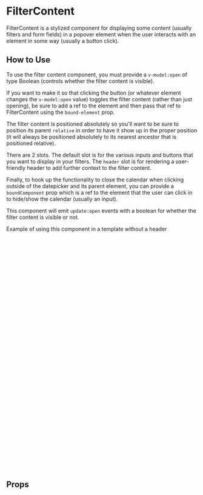 
# FilterContent

FilterContent is a stylized component for displaying some content (usually filters and form fields) in a popover element when the user interacts with an element in some way (usually a button click).

<Canvas of={Primary} />

## How to Use

To use the filter content component, you must provide a `v-model:open` of type Boolean (controls whether the filter content is visible).

If you want to make it so that clicking the button (or whatever element changes the `v-model:open` value) toggles the filter content (rather than just opening), be sure to add a ref to the element and then pass that ref to FilterContent using the `bound-element` prop.

The filter content is positioned absolutely so you'll want to be sure to position its parent `relative` in order to have it show up in the proper position (it will always be positioned absolutely to its nearest ancestor that is positioned relative).

There are 2 slots. The default slot is for the various inputs and buttons that you want to display in your filters. The `header` slot is for rendering a user-friendly header to add further context to the filter content.

Finally, to hook up the functionality to close the calendar when clicking outside of the datepicker and its parent element, you can provide a `boundComponent` prop which is a ref to the element that the user can click in to hide/show the calendar (usually an input).

This component will emit `update:open` events with a boolean for whether the filter content is visible or not.

Example of using this component in a template without a header

```html
<div class="relative">
  <button ref="filterContentCtrl" @click.stop="open = !open" size="small">
    Filter by
  </button>
  <filter-content v-model:open="open" :bound-element="$refs.filterContentCtrl">
    <checkbox
      label="Postcards"
      v-model="selectedFilters"
      name="postcards"
      value="postcards"
      class="mb-2"
    />
    <checkbox
      label="Letters"
      v-model="selectedFilters"
      name="letters"
      value="letters"
      class="mb-2"
    />
    <checkbox
      label="Checks"
      v-model="selectedFilters"
      name="checks"
      value="checks"
      class="mb-2"
    />
    <checkbox
      label="Self Mailer"
      v-model="selectedFilters"
      name="selfMailer"
      value="selfMailer"
      class="mb-2"
    />
    <div class="mt-4 flex">
      <button variant="secondary" size="small" @click="selectedFilters = []">
        Reset
      </button>
      <button size="small" class="ml-2" @click="open = false">Apply</button>
    </div>
  </filter-content>
</div>
```

## Props

<ArgTypes story={PRIMARY_STORY} />
